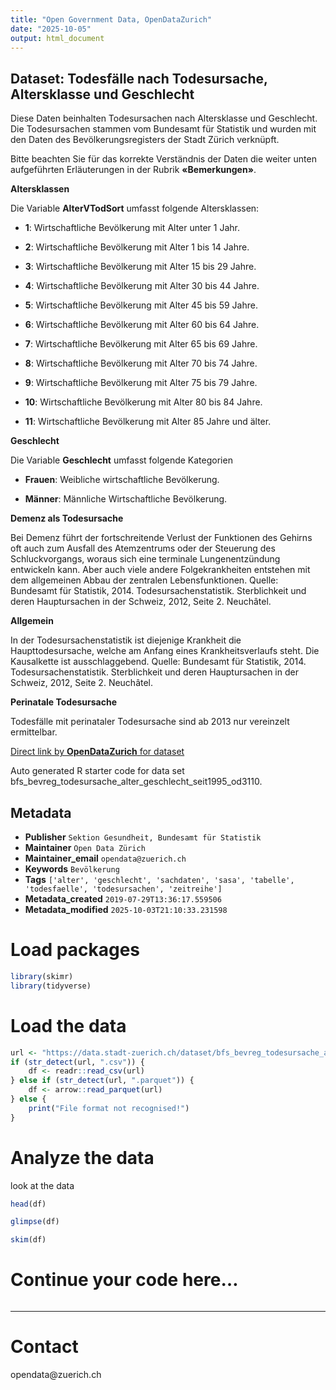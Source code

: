 ```yaml
---
title: "Open Government Data, OpenDataZurich"
date: "2025-10-05"
output: html_document
---
```


## Dataset: Todesfälle nach Todesursache, Altersklasse und Geschlecht

Diese Daten beinhalten Todesursachen nach Altersklasse und Geschlecht. Die Todesursachen stammen vom Bundesamt für Statistik und wurden mit den Daten des Bevölkerungsregisters der Stadt Zürich verknüpft.

Bitte beachten Sie für das korrekte Verständnis der Daten die weiter unten aufgeführten  Erläuterungen in der Rubrik **«Bemerkungen»**.


**Altersklassen**

Die Variable **AlterVTodSort** umfasst folgende Altersklassen:

- **1**: Wirtschaftliche Bevölkerung mit Alter unter 1 Jahr.

- **2**: Wirtschaftliche Bevölkerung mit Alter 1 bis 14 Jahre.

- **3**: Wirtschaftliche Bevölkerung mit Alter 15 bis 29 Jahre.

- **4**: Wirtschaftliche Bevölkerung mit Alter 30 bis 44 Jahre.

- **5**: Wirtschaftliche Bevölkerung mit Alter 45 bis 59 Jahre.

- **6**: Wirtschaftliche Bevölkerung mit Alter 60 bis 64 Jahre.

- **7**: Wirtschaftliche Bevölkerung mit Alter 65 bis 69 Jahre.

- **8**: Wirtschaftliche Bevölkerung mit Alter 70 bis 74 Jahre.

- **9**: Wirtschaftliche Bevölkerung mit Alter 75 bis 79 Jahre.

- **10**: Wirtschaftliche Bevölkerung mit Alter 80 bis 84 Jahre.

- **11**: Wirtschaftliche Bevölkerung mit Alter 85 Jahre und älter.


 





[]()

**Geschlecht**

Die Variable **Geschlecht** umfasst folgende Kategorien

- **Frauen**: Weibliche wirtschaftliche Bevölkerung.

- **Männer**: Männliche Wirtschaftliche Bevölkerung.


 





[]()

**Demenz als Todesursache**

Bei Demenz führt der fortschreitende Verlust der Funktionen des Gehirns oft auch zum Ausfall des Atemzentrums oder der Steuerung des Schluckvorgangs, woraus sich eine terminale Lungenentzündung entwickeln kann. Aber auch viele andere Folgekrankheiten entstehen mit dem allgemeinen Abbau der zentralen Lebensfunktionen.
Quelle: Bundesamt für Statistik, 2014. Todesursachenstatistik. Sterblichkeit und deren Hauptursachen in der Schweiz, 2012, Seite 2. Neuchâtel.



 

[]()

**Allgemein**

In der Todesursachenstatistik ist diejenige Krankheit die Haupttodesursache, welche am Anfang eines Krankheitsverlaufs steht. Die Kausalkette ist ausschlaggebend.
Quelle: Bundesamt für Statistik, 2014. Todesursachenstatistik. Sterblichkeit und deren Hauptursachen in der Schweiz, 2012, Seite 2. Neuchâtel.



 

[]()

**Perinatale Todesursache**

Todesfälle mit perinataler Todesursache sind ab 2013 nur vereinzelt ermittelbar.



 

[]()



[Direct link by **OpenDataZurich** for dataset](https://data.stadt-zuerich.ch/dataset/bfs_bevreg_todesursache_alter_geschlecht_seit1995_od3110)

Auto generated R starter code for data set bfs_bevreg_todesursache_alter_geschlecht_seit1995_od3110.

## Metadata

- **Publisher** `Sektion Gesundheit, Bundesamt für Statistik`
- **Maintainer** `Open Data Zürich`
- **Maintainer_email** `opendata@zuerich.ch`
- **Keywords** `Bevölk­erung`
- **Tags** `['alter', 'geschlecht', 'sachdaten', 'sasa', 'tabelle', 'todesfaelle', 'todesursachen', 'zeitreihe']`
- **Metadata_created** `2019-07-29T13:36:17.559506`
- **Metadata_modified** `2025-10-03T21:10:33.231598`


# Load packages

```r
library(skimr)
library(tidyverse)
```

# Load the data

```r
url <- "https://data.stadt-zuerich.ch/dataset/bfs_bevreg_todesursache_alter_geschlecht_seit1995_od3110/download/BEV311OD3110.csv"
if (str_detect(url, ".csv")) {
    df <- readr::read_csv(url)
} else if (str_detect(url, ".parquet")) {
    df <- arrow::read_parquet(url)
} else {
    print("File format not recognised!")
}
```

# Analyze the data

look at the data
```r
head(df)
```

```r
glimpse(df)
```

```r
skim(df)
```

# Continue your code here...

```r

```

------------------------------------------------------------------------

# Contact

opendata@zuerich.ch
